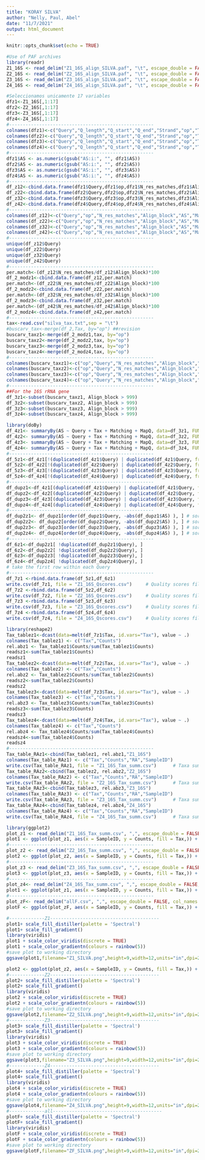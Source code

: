 ---
title: "KORAY SILVA"
author: "Nelly, Paul, Abel"
date: "11/7/2021"
output: html_document
---

```{r setup, include=FALSE}
knitr::opts_chunk$set(echo = TRUE)
```

```{r}
#Use of PAF archives
library(readr)
Z1_16S <- read_delim("Z1_16S_align_SILVA.paf", "\t", escape_double = FALSE, col_names = FALSE, trim_ws = TRUE)
Z2_16S <- read_delim("Z2_16S_align_SILVA.paf", "\t", escape_double = FALSE, col_names = FALSE, trim_ws = TRUE)
Z3_16S <- read_delim("Z3_16S_align_SILVA.paf", "\t", escape_double = FALSE, col_names = FALSE, trim_ws = TRUE)
Z4_16S <- read_delim("Z4_16S_align_SILVA.paf", "\t", escape_double = FALSE, col_names = FALSE, trim_ws = TRUE)

```

```{r}
#Seleccionamos unicamente 17 variables
dfz1<-Z1_16S[,1:17]
dfz2<-Z2_16S[,1:17]
dfz3<-Z3_16S[,1:17]
dfz4<-Z4_16S[,1:17]
#-----------------------------------------------------
colnames(dfz1)<-c("Query","Q_length","Q_start","Q_end","Strand","op","T_length","T_start","T_end","N_res_matches","Align_block","MapQ","NM","ms","AS","nn","P_S")
colnames(dfz2)<-c("Query","Q_length","Q_start","Q_end","Strand","op","T_length","T_start","T_end","N_res_matches","Align_block","MapQ","NM","ms","AS","nn","P_S")
colnames(dfz3)<-c("Query","Q_length","Q_start","Q_end","Strand","op","T_length","T_start","T_end","N_res_matches","Align_block","MapQ","NM","ms","AS","nn","P_S")
colnames(dfz4)<-c("Query","Q_length","Q_start","Q_end","Strand","op","T_length","T_start","T_end","N_res_matches","Align_block","MapQ","NM","ms","AS","nn","P_S")
#-----------------------------------------------------
dfz1$AS <- as.numeric(gsub("AS:i:", "", dfz1$AS))
dfz2$AS <- as.numeric(gsub("AS:i:", "", dfz2$AS))
dfz3$AS <- as.numeric(gsub("AS:i:", "", dfz3$AS))
dfz4$AS <- as.numeric(gsub("AS:i:", "", dfz4$AS))
#-----------------------------------------------------
df_z12<-cbind.data.frame(dfz1$Query,dfz1$op,dfz1$N_res_matches,dfz1$Align_block,dfz1$AS,dfz1$MapQ)
df_z22<-cbind.data.frame(dfz2$Query,dfz2$op,dfz2$N_res_matches,dfz2$Align_block,dfz2$AS,dfz2$MapQ)
df_z32<-cbind.data.frame(dfz3$Query,dfz3$op,dfz3$N_res_matches,dfz3$Align_block,dfz3$AS,dfz3$MapQ)
df_z42<-cbind.data.frame(dfz4$Query,dfz4$op,dfz4$N_res_matches,dfz4$Align_block,dfz4$AS,dfz4$MapQ)
#-----------------------------------------------------
colnames(df_z12)<-c("Query","op","N_res_matches","Align_block","AS","MapQ")
colnames(df_z22)<-c("Query","op","N_res_matches","Align_block","AS","MapQ")
colnames(df_z32)<-c("Query","op","N_res_matches","Align_block","AS","MapQ")
colnames(df_z42)<-c("Query","op","N_res_matches","Align_block","AS","MapQ")
#-----------------------------------------------------
unique(df_z12$Query)
unique(df_z22$Query)
unique(df_z32$Query)
unique(df_z42$Query)
#-----------------------------------------------------
per.match<-(df_z12$N_res_matches/df_z12$Align_block)*100
df_2_modz1<-cbind.data.frame(df_z12,per.match)
per.match<-(df_z22$N_res_matches/df_z22$Align_block)*100
df_2_modz2<-cbind.data.frame(df_z22,per.match)
per.match<-(df_z32$N_res_matches/df_z32$Align_block)*100
df_2_modz3<-cbind.data.frame(df_z32,per.match)
per.match<-(df_z42$N_res_matches/df_z42$Align_block)*100
df_2_modz4<-cbind.data.frame(df_z42,per.match)
#-----------------------------------------------------
tax<-read.csv("silva_tax.txt",sep = "\t")
#buscarv_tax<-merge(df_2,Tax, by="op") ##revision
buscarv_taxz1<-merge(df_2_modz1,tax, by="op")
buscarv_taxz2<-merge(df_2_modz2,tax, by="op")
buscarv_taxz3<-merge(df_2_modz3,tax, by="op")
buscarv_taxz4<-merge(df_2_modz4,tax, by="op")
#-----------------------------------------------------
colnames(buscarv_taxz1)<-c("op","Query","N_res_matches","Align_block","AS","MapQ", "Matching","Tax")
colnames(buscarv_taxz2)<-c("op","Query","N_res_matches","Align_block","AS","MapQ", "Matching","Tax")
colnames(buscarv_taxz3)<-c("op","Query","N_res_matches","Align_block","AS","MapQ", "Matching","Tax")
colnames(buscarv_taxz4)<-c("op","Query","N_res_matches","Align_block","AS","MapQ", "Matching","Tax")
#-----------------------------------------------------
##For the 16S rRNA gene
df_3z1<-subset(buscarv_taxz1, Align_block > 999)
df_3z2<-subset(buscarv_taxz2, Align_block > 999)
df_3z3<-subset(buscarv_taxz3, Align_block > 999)
df_3z4<-subset(buscarv_taxz4, Align_block > 999)
```

```{r}
library(doBy)
df_4z1<- summaryBy(AS ~ Query + Tax + Matching + MapQ, data=df_3z1, FUN=max)
df_4z2<- summaryBy(AS ~ Query + Tax + Matching + MapQ, data=df_3z2, FUN=max)
df_4z3<- summaryBy(AS ~ Query + Tax + Matching + MapQ, data=df_3z3, FUN=max)
df_4z4<- summaryBy(AS ~ Query + Tax + Matching + MapQ, data=df_3z4, FUN=max)
#-----------------------------------------------------
df_5z1<-df_4z1[!(duplicated(df_4z1$Query) | duplicated(df_4z1$Query, fromLast = TRUE)), ]  # unique tax records
df_5z2<-df_4z2[!(duplicated(df_4z2$Query) | duplicated(df_4z2$Query, fromLast = TRUE)), ]  # unique tax records
df_5z3<-df_4z3[!(duplicated(df_4z3$Query) | duplicated(df_4z3$Query, fromLast = TRUE)), ]  # unique tax records
df_5z4<-df_4z4[!(duplicated(df_4z4$Query) | duplicated(df_4z4$Query, fromLast = TRUE)), ]  # unique tax records
#-----------------------------------------------------
df_dupz1<-df_4z1[(duplicated(df_4z1$Query) | duplicated(df_4z1$Query, fromLast = TRUE)), ] # replicates
df_dupz2<-df_4z2[(duplicated(df_4z2$Query) | duplicated(df_4z2$Query, fromLast = TRUE)), ] # replicates
df_dupz3<-df_4z3[(duplicated(df_4z3$Query) | duplicated(df_4z3$Query, fromLast = TRUE)), ] # replicates
df_dupz4<-df_4z4[(duplicated(df_4z4$Query) | duplicated(df_4z4$Query, fromLast = TRUE)), ] # replicates
#-----------------------------------------------------
df_dup2z1<- df_dupz1[order(df_dupz1$Query, -abs(df_dupz1$AS) ), ] # sort by Query & AS value (highest to lowest)
df_dup2z2<- df_dupz2[order(df_dupz2$Query, -abs(df_dupz2$AS) ), ] # sort by Query & AS value (highest to lowest)
df_dup2z3<- df_dupz3[order(df_dupz3$Query, -abs(df_dupz3$AS) ), ] # sort by Query & AS value (highest to lowest)
df_dup2z4<- df_dupz4[order(df_dupz4$Query, -abs(df_dupz4$AS) ), ] # sort by Query & AS value (highest to lowest)
#-----------------------------------------------------
df_6z1<-df_dup2z1[ !duplicated(df_dup2z1$Query), ]    
df_6z2<-df_dup2z2[ !duplicated(df_dup2z2$Query), ] 
df_6z3<-df_dup2z3[ !duplicated(df_dup2z3$Query), ] 
df_6z4<-df_dup2z4[ !duplicated(df_dup2z4$Query), ] 
# take the first row within each Query
#-----------------------------------------------------
df_7z1 <-rbind.data.frame(df_5z1,df_6z1) 
write.csv(df_7z1, file = "Z1_16S_Qscores.csv")     # Quality scores file
df_7z2 <-rbind.data.frame(df_5z2,df_6z2) 
write.csv(df_7z2, file = "Z2_16S_Qscores.csv")     # Quality scores file
df_7z3 <-rbind.data.frame(df_5z3,df_6z3) 
write.csv(df_7z3, file = "Z3_16S_Qscores.csv")     # Quality scores file
df_7z4 <-rbind.data.frame(df_5z4,df_6z4) 
write.csv(df_7z4, file = "Z4_16S_Qscores.csv")     # Quality scores file
```

```{r}
library(reshape2)
Tax_tablez1<-dcast(data=melt(df_7z1$Tax, id.vars="Tax"), value ~ .)
colnames(Tax_tablez1) <- c("Tax","Counts")
rel.abz1 <- Tax_tablez1$Counts/sum(Tax_tablez1$Counts)
readsz1<-sum(Tax_tablez1$Counts)
readsz1
Tax_tablez2<-dcast(data=melt(df_7z2$Tax, id.vars="Tax"), value ~ .)
colnames(Tax_tablez2) <- c("Tax","Counts")
rel.abz2 <- Tax_tablez2$Counts/sum(Tax_tablez2$Counts)
readsz2<-sum(Tax_tablez2$Counts)
readsz2
Tax_tablez3<-dcast(data=melt(df_7z3$Tax, id.vars="Tax"), value ~ .)
colnames(Tax_tablez3) <- c("Tax","Counts")
rel.abz3 <- Tax_tablez3$Counts/sum(Tax_tablez3$Counts)
readsz3<-sum(Tax_tablez3$Counts)
readsz3
Tax_tablez4<-dcast(data=melt(df_7z4$Tax, id.vars="Tax"), value ~ .)
colnames(Tax_tablez4) <- c("Tax","Counts")
rel.abz4 <- Tax_tablez4$Counts/sum(Tax_tablez4$Counts)
readsz4<-sum(Tax_tablez4$Counts)
readsz4
#-----------------------------------------------------
Tax_table_RAz1<-cbind(Tax_tablez1, rel.abz1,"Z1_16S")
colnames(Tax_table_RAz1) <- c("Tax","Counts","RA","SampleID")
write.csv(Tax_table_RAz1, file = "Z1_16S_Tax_summ.csv")      # Taxa summary file
Tax_table_RAz2<-cbind(Tax_tablez2, rel.abz2,"Z2_16S")
colnames(Tax_table_RAz2) <- c("Tax","Counts","RA","SampleID")
write.csv(Tax_table_RAz2, file = "Z2_16S_Tax_summ.csv")      # Taxa summary file
Tax_table_RAz3<-cbind(Tax_tablez3, rel.abz3,"Z3_16S")
colnames(Tax_table_RAz3) <- c("Tax","Counts","RA","SampleID")
write.csv(Tax_table_RAz3, file = "Z3_16S_Tax_summ.csv")      # Taxa summary file
Tax_table_RAz4<-cbind(Tax_tablez4, rel.abz4,"Z4_16S")
colnames(Tax_table_RAz4) <- c("Tax","Counts","RA","SampleID")
write.csv(Tax_table_RAz4, file = "Z4_16S_Tax_summ.csv")      # Taxa summary file
```

```{r}
library(ggplot2)
plot_z1 <- read_delim("Z1_16S_Tax_summ.csv", ",", escape_double = FALSE, col_names = TRUE, trim_ws = TRUE)
plot1 <- ggplot(plot_z1, aes(x = SampleID, y = Counts, fill = Tax,)) + geom_bar(aes(), stat="identity", position="stack") 
#-----------------------------------------------------
plot_z2 <- read_delim("Z2_16S_Tax_summ.csv", ",", escape_double = FALSE, col_names = TRUE, trim_ws = TRUE)
plot2 <- ggplot(plot_z2, aes(x = SampleID, y = Counts, fill = Tax,)) + geom_bar(aes(), stat="identity", position="stack")
#-----------------------------------------------------
plot_z3 <- read_delim("Z3_16S_Tax_summ.csv", ",", escape_double = FALSE, col_names = TRUE, trim_ws = TRUE)
plot3 <- ggplot(plot_z3, aes(x = SampleID, y = Counts, fill = Tax,)) + geom_bar(aes(), stat="identity", position="stack")
#-----------------------------------------------------
plot_z4<- read_delim("Z4_16S_Tax_summ.csv", ",", escape_double = FALSE, col_names = TRUE, trim_ws = TRUE)
plot1 <- ggplot(plot_z1, aes(x = SampleID, y = Counts, fill = Tax,)) + geom_bar(aes(), stat="identity", position="stack")
#-----------------------------------------------------
plot_zF<- read_delim("allF.csv", ",", escape_double = FALSE, col_names = TRUE, trim_ws = TRUE)
plotF <- ggplot(plot_zF, aes(x = SampleID, y = Counts, fill = Tax,)) + geom_bar(aes(), stat="identity", position="stack")

#-------------Z1----------------------------------------
plot1+ scale_fill_distiller(palette = 'Spectral')
plot1+ scale_fill_gradient()
library(viridis)
plot1 + scale_color_viridis(discrete = TRUE)
plot1 + scale_color_gradientn(colours = rainbow(5))
#save plot to working directory
ggsave(plot1,filename="Z1_SILVA.png",height=9,width=12,units="in",dpi=200)

plot2 <- ggplot(plot_z2, aes(x = SampleID, y = Counts, fill = Tax,)) + geom_bar(aes(), stat="identity", position="stack")
#-------------Z2----------------------------------------
plot2+ scale_fill_distiller(palette = 'Spectral')
plot2+ scale_fill_gradient()
library(viridis)
plot2 + scale_color_viridis(discrete = TRUE)
plot2 + scale_color_gradientn(colours = rainbow(5))
#save plot to working directory
ggsave(plot2,filename="Z2_SILVA.png",height=9,width=12,units="in",dpi=200)
#-------------Z3----------------------------------------
plot3+ scale_fill_distiller(palette = 'Spectral')
plot3+ scale_fill_gradient()
library(viridis)
plot3 + scale_color_viridis(discrete = TRUE)
plot3 + scale_color_gradientn(colours = rainbow(5))
#save plot to working directory
ggsave(plot3,filename="Z3_SILVA.png",height=9,width=12,units="in",dpi=200)
#-------------Z4----------------------------------------
plot4+ scale_fill_distiller(palette = 'Spectral')
plot4+ scale_fill_gradient()
library(viridis)
plot4 + scale_color_viridis(discrete = TRUE)
plot4 + scale_color_gradientn(colours = rainbow(5))
#save plot to working directory
ggsave(plot4,filename="Z4_SILVA.png",height=9,width=12,units="in",dpi=200)
#-------------all----------------------------------------
plotF+ scale_fill_distiller(palette = 'Spectral')
plotF+ scale_fill_gradient()
library(viridis)
plotF + scale_color_viridis(discrete = TRUE)
plotF + scale_color_gradientn(colours = rainbow(5))
#save plot to working directory
ggsave(plotF,filename="ZF_SILVA.png",height=9,width=12,units="in",dpi=200)
```
